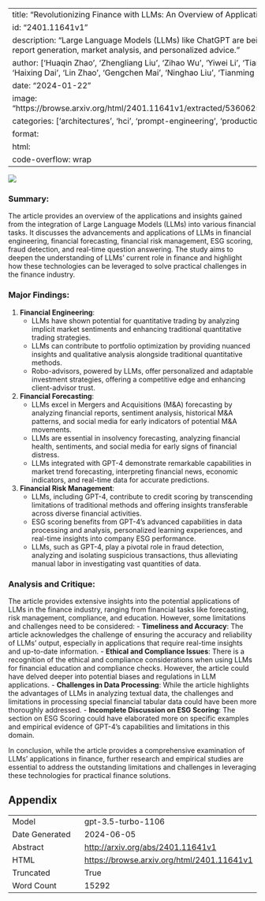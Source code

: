 
---
title: "Revolutionizing Finance with LLMs: An Overview of Applications and Insights"
id: "2401.11641v1"
description: "Large Language Models (LLMs) like ChatGPT are being applied in finance for automating report generation, market analysis, and personalized advice."
author: ['Huaqin Zhao', 'Zhengliang Liu', 'Zihao Wu', 'Yiwei Li', 'Tianze Yang', 'Peng Shu', 'Shaochen Xu', 'Haixing Dai', 'Lin Zhao', 'Gengchen Mai', 'Ninghao Liu', 'Tianming Liu']
date: "2024-01-22"
image: "https://browse.arxiv.org/html/2401.11641v1/extracted/5360625/Finance_Graphs/LLM_frame_ability.png"
categories: ['architectures', 'hci', 'prompt-engineering', 'production']
format:
  html:
    code-overflow: wrap
---

![](https://browse.arxiv.org/html/2401.11641v1/extracted/5360625/Finance_Graphs/LLM_frame_ability.png)

### Summary:

The article provides an overview of the applications and insights gained from the integration of Large Language Models (LLMs) into various financial tasks. It discusses the advancements and applications of LLMs in financial engineering, financial forecasting, financial risk management, ESG scoring, fraud detection, and real-time question answering. The study aims to deepen the understanding of LLMs' current role in finance and highlight how these technologies can be leveraged to solve practical challenges in the finance industry.

### Major Findings:
1. **Financial Engineering**:
   - LLMs have shown potential for quantitative trading by analyzing implicit market sentiments and enhancing traditional quantitative trading strategies.
   - LLMs can contribute to portfolio optimization by providing nuanced insights and qualitative analysis alongside traditional quantitative methods.
   - Robo-advisors, powered by LLMs, offer personalized and adaptable investment strategies, offering a competitive edge and enhancing client-advisor trust.

2. **Financial Forecasting**:
   - LLMs excel in Mergers and Acquisitions (M&A) forecasting by analyzing financial reports, sentiment analysis, historical M&A patterns, and social media for early indicators of potential M&A movements.
   - LLMs are essential in insolvency forecasting, analyzing financial health, sentiments, and social media for early signs of financial distress.
   - LLMs integrated with GPT-4 demonstrate remarkable capabilities in market trend forecasting, interpreting financial news, economic indicators, and real-time data for accurate predictions.

3. **Financial Risk Management**:
   - LLMs, including GPT-4, contribute to credit scoring by transcending limitations of traditional methods and offering insights transferable across diverse financial activities.
   - ESG scoring benefits from GPT-4’s advanced capabilities in data processing and analysis, personalized learning experiences, and real-time insights into company ESG performance.
   - LLMs, such as GPT-4, play a pivotal role in fraud detection, analyzing and isolating suspicious transactions, thus alleviating manual labor in investigating vast quantities of data.

### Analysis and Critique:
The article provides extensive insights into the potential applications of LLMs in the finance industry, ranging from financial tasks like forecasting, risk management, compliance, and education. However, some limitations and challenges need to be considered:
- **Timeliness and Accuracy**: The article acknowledges the challenge of ensuring the accuracy and reliability of LLMs' output, especially in applications that require real-time insights and up-to-date information.
- **Ethical and Compliance Issues**: There is a recognition of the ethical and compliance considerations when using LLMs for financial education and compliance checks. However, the article could have delved deeper into potential biases and regulations in LLM applications.
- **Challenges in Data Processing**: While the article highlights the advantages of LLMs in analyzing textual data, the challenges and limitations in processing special financial tabular data could have been more thoroughly addressed.
- **Incomplete Discussion on ESG Scoring**: The section on ESG Scoring could have elaborated more on specific examples and empirical evidence of GPT-4’s capabilities and limitations in this domain.

In conclusion, while the article provides a comprehensive examination of LLMs’ applications in finance, further research and empirical studies are essential to address the outstanding limitations and challenges in leveraging these technologies for practical finance solutions.

## Appendix

|          |          |
|----------|----------|
| Model     | gpt-3.5-turbo-1106       |
| Date Generated     | 2024-06-05       |
| Abstract | [http://arxiv.org/abs/2401.11641v1](http://arxiv.org/abs/2401.11641v1)        |
| HTML     | [https://browse.arxiv.org/html/2401.11641v1](https://browse.arxiv.org/html/2401.11641v1)       |
| Truncated       | True       |
| Word Count       | 15292       |